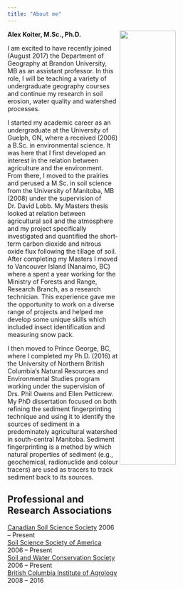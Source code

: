 ```yaml
---
title: "About me"
---
```


<img src = "images/IMGP1096-1024x768.jpg" width = "50%" align = "right">

**Alex Koiter, M.Sc., Ph.D.**

I am excited to have recently joined (August 2017) the Department of Geography at Brandon University, MB as an assistant professor. In this role, I will be teaching a variety of undergraduate geography courses and continue my research in soil erosion, water quality and watershed processes.

I started my academic career as an undergraduate at the University of Guelph, ON, where a received (2006) a B.Sc. in environmental science. It was here that I first developed an interest in the relation between agriculture and the environment. From there, I moved to the prairies and perused a M.Sc. in soil science from the University of Manitoba, MB (2008) under the supervision of Dr. David Lobb. My Masters thesis looked at relation between agricultural soil and the atmosphere and my project specifically investigated and quantified the short-term carbon dioxide and nitrous oxide flux following the tillage of soil. After completing my Masters I moved to Vancouver Island (Nanaimo, BC) where a spent a year working for the Ministry of Forests and Range, Research Branch, as a research technician. This experience gave me the opportunity to work on a diverse range of projects and helped me develop some unique skills which included insect identification and measuring snow pack.

I then moved to Prince George, BC, where I completed my Ph.D. (2016) at the University of Northern British Columbia’s Natural Resources and Environmental Studies program working under the supervision of Drs. Phil Owens and Ellen Petticrew. My PhD dissertation focused on both refining the sediment fingerprinting technique and using it to identify the sources of sediment in a predominately agricultural watershed in south-central Manitoba. Sediment fingerprinting is a method by which natural properties of sediment (e.g., geochemical, radionuclide and colour tracers) are used as tracers to track sediment back to its sources.

## Professional and Research Associations

[Canadian Soil Science Society](http://www.csss.ca/) 2006 – Present  
[Soil Science Society of America](https://www.soils.org/) 2006 – Present  
[Soil and Water Conservation Society](http://www.swcs.org/) 2006 – Present  
[British Columbia Institute of Agrology](http://www.bcia.com/) 2008 – 2016  

